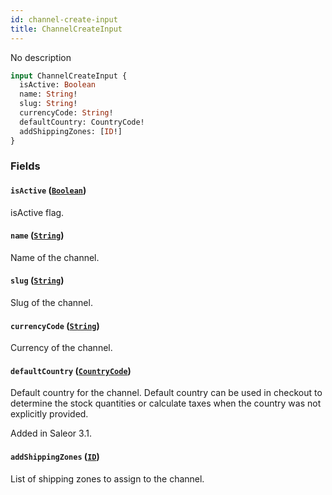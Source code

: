 ```yaml
---
id: channel-create-input
title: ChannelCreateInput
---
```



No description

```graphql
input ChannelCreateInput {
  isActive: Boolean
  name: String!
  slug: String!
  currencyCode: String!
  defaultCountry: CountryCode!
  addShippingZones: [ID!]
}
```


### Fields

#### `isActive` ([`Boolean`](../../../developer/api-reference/scalars/boolean))

isActive flag.


#### `name` ([`String`](../../../developer/api-reference/scalars/string))

Name of the channel.


#### `slug` ([`String`](../../../developer/api-reference/scalars/string))

Slug of the channel.


#### `currencyCode` ([`String`](../../../developer/api-reference/scalars/string))

Currency of the channel.


#### `defaultCountry` ([`CountryCode`](../../../developer/api-reference/enums/country-code))

Default country for the channel. Default country can be used in checkout to determine the stock quantities or calculate taxes when the country was not explicitly provided.

Added in Saleor 3.1.


#### `addShippingZones` ([`ID`](../../../developer/api-reference/scalars/id))

List of shipping zones to assign to the channel.




